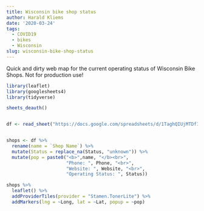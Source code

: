 ```yaml
---
title: Wisconsin bike shop status
author: Harald Kliems
date: '2020-03-24'
tags:
  - COVID19
  - bikes
  - Wisconsin
slug: wisconsin-bike-shop-status
---
```


Quick and dirty web map for the current operating status of Wisconsin Bike Shops. Not for production use! 

```r
library(leaflet)
library(googlesheets4)
library(tidyverse)

sheets_deauth()


df <- read_sheet("https://docs.google.com/spreadsheets/d/1TaghQIUjMTDf1R33BtGtUAwIYjfeoHTUf7wJjMg0O6M/edit?ts=5e790c29#gid=1069622854")


shops <- df %>% 
  rename(name = `Shop Name`) %>% 
  mutate(Status = replace_na(Status, "unknown")) %>% 
  mutate(pop = paste0("<b>",name, "</b><br>",
                      "Phone: ", Phone, "<br>",
                      "Website: ", Website, "<br>",
                      "Operating Status: ", Status))
```


```r



shops %>% 
  leaflet() %>% 
  addProviderTiles(provider = "Stamen.TonerLite") %>%
  addMarkers(lng = ~Long, lat = ~Lat, popup = ~pop)
```

